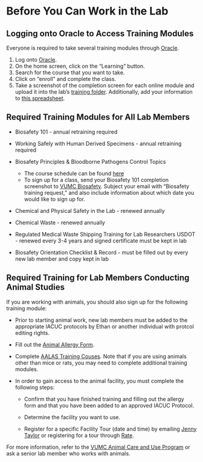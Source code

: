 # Before You Can Work in the Lab {#training}

## Logging onto Oracle to Access Training Modules
Everyone is required to take several training modules through [Oracle](https://sso-login.vanderbilt.edu/idp/startSSO.ping?PartnerSpId=https://ecsr.login.us2.oraclecloud.com/fed). 

1. Log onto [Oracle](https://sso-login.vanderbilt.edu/idp/startSSO.ping?PartnerSpId=https://ecsr.login.us2.oraclecloud.com/fed).
2. On the home screen, click on the "Learning" button. 
3. Search for the course that you want to take. 
4. Click on "enroll" and complete the class. 
5. Take a screenshot of the completion screen for each online module and upload it into the lab's [training folder](https://drive.google.com/drive/folders/1Pbd_SUiZBgL05-BIzgbOpVR8v9ruP0hX?usp=sharing). Additionally, add your information to [this spreadsheet](https://docs.google.com/spreadsheets/d/10eLenI7HV4UPG1CfjAYf9VOY3tXPomWy_ds34bMWDcc/edit?usp=sharing).

## Required Training Modules for All Lab Members

- Biosafety 101 - annual retraining required

- Working Safely with Human Derived Specimens - annual retraining required

- Biosafety Principles & Bloodborne Pathogens Control Topics
  - The course schedule can be found [here](https://www.vumc.org/safety/training/biosafety-principles-schedule)
  - To sign up for a class, send your Biosafety 101 completion screenshot to [VUMC Biosafety](mailto:biosafety@vumc.org). Subject your email with "Biosafety training request," and also include information about which date you would like to sign up for. 

- Chemical and Physical Safety in the Lab - renewed annually 

- Chemical Waste - renewed annually 

- Regulated Medical Waste Shipping Training for Lab Researchers USDOT - renewed every 3-4 years and signed certificate must be kept in lab

- Biosafety Orientation Checklist & Record - must be filled out by every new lab member and copy kept in lab

## Required Training for Lab Members Conducting Animal Studies
If you are working with animals, you should also sign up for the following training module:

- Prior to starting animal work, new lab members must be added to the appropriate IACUC protocols by Ethan or another individual with protcol editing rights. 

- Fill out the [Animal Allergy Form](http://healthandwellness.vanderbilt.edu/news/2011/09/animal-allergy-questionnaire/). 

- Complete [AALAS Training Couses](https://www.vumc.org/acup/iacuc/training/required_training). Note that if you are using animals other than mice or rats, you may need to complete additional training modules. 

- In order to gain access to the animal facility, you must complete the following steps:
  
  - Confirm that you have finished training and filling out the allergy form and that you have been added to an approved IACUC Protocol.
  
  - Determine the facility you want to use.
  
  - Register for a specific Facility Tour (date and time) by emailing [Jenny Taylor](mailto:jenny.taylor@vumc.org) or registering for a tour through [Rate](https://www.mc.vanderbilt.edu/gcm/rate/in
dex.php?SessionID=1495). 

For more information, refer to the [VUMC Animal Care and Use Program](https://www.vumc.org/acup/welcome) or ask a senior lab member who works with animals. 
